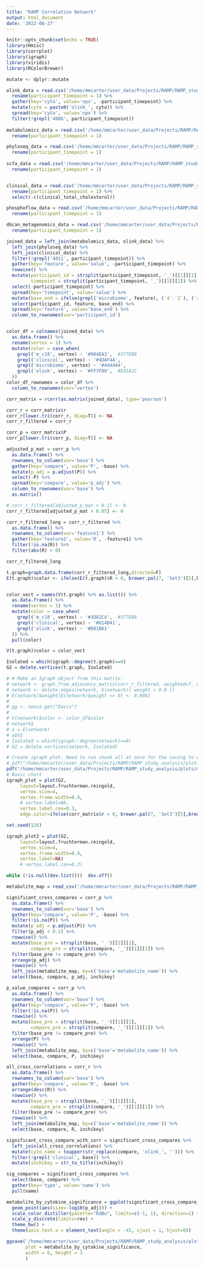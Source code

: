 ```yaml
---
title: "RAMP Correlation Network"
output: html_document
date: '2022-08-27'
---
```


```r
knitr::opts_chunk$set(echo = TRUE)
library(Hmisc)
library(corrplot)
library(igraph)
library(viridis)
library(RColorBrewer)

mutate <- dplyr::mutate
```

```r
olink_data = read.csv('/home/mmcarter/user_data/Projects/RAMP/RAMP_study_analysis/data/OLINK/olink_results_scaled.csv') %>%
  rename(participant_timepoint = 1) %>%
  gather(key='cyto', value='npx', -participant_timepoint) %>%
  mutate(cyto = paste0('olink_', cyto)) %>%
  spread(key='cyto', value='npx') %>%
  filter(!grepl('4086', participant_timepoint))
  
metabolomics_data = read.csv('/home/mmcarter/user_data/Projects/RAMP/RAMP_study_analysis/data/METABOLOMICS/metabolomics_results_scaled.csv') %>%
  rename(participant_timepoint = 1)

phyloseq_data = read.csv('/home/mmcarter/user_data/Projects/RAMP/RAMP_study_analysis/data/16S/phyloseq_16S_results_scaled.csv') %>%
  rename(participant_timepoint = 1)
  
scfa_data = read.csv('/home/mmcarter/user_data/Projects/RAMP/RAMP_study_analysis/data/SCFA/scfa_results_scaled.csv') %>%
  rename(participant_timepoint = 1)


clinical_data = read.csv('/home/mmcarter/user_data/Projects/RAMP/RAMP_study_analysis/data/CLINICAL_DATA/clinical_results_scaled.csv') %>%
  rename(participant_timepoint = 1) %>%
  select(-c(clinical_total_cholesterol))

phosphoflow_data = read.csv('/home/mmcarter/user_data/Projects/RAMP/RAMP_study_analysis/data/PHOSPHOFLOW/phosphoflow_results_scaled.csv') %>%
  rename(participant_timepoint = 1)

dbcan_metagenomics_data = read.csv('/home/mmcarter/user_data/Projects/RAMP/RAMP_study_analysis/data/METAGENOMICS/dbcan_results_scaled.csv') %>%
  rename(participant_timepoint = 1)
```

```r
joined_data = left_join(metabolomics_data, olink_data) %>%
  left_join(phyloseq_data) %>%
  left_join(clinical_data) %>%
  filter(!grepl('4011', participant_timepoint)) %>%
  gather(key='feature', value='value', -participant_timepoint) %>%
  rowwise() %>%
  mutate(participant_id = strsplit(participant_timepoint, '_')[[1]][1],
         timepoint = strsplit(participant_timepoint, '_')[[1]][2]) %>%
  select(-participant_timepoint) %>%
  spread(key='timepoint', value='value') %>%
  mutate(base_end = ifelse(grepl('microbiome', feature), (`4`-`2`), (`4`-`2`))) %>%
  select(participant_id, feature, base_end) %>%
  spread(key='feature', value='base_end') %>%
  column_to_rownames(var='participant_id')


color_df = colnames(joined_data) %>%
  as.data.frame() %>%
  rename(vertex = 1) %>%
  mutate(color = case_when(
    grepl('m_c18', vertex) ~ '#984EA3',  #377EB8
    grepl('clinical', vertex) ~ '#4DAF4A', 
    grepl('microbiome', vertex) ~ '#444444',
    grepl('olink', vertex) ~ '#FF7F00',  #E41A1C
  ))
color_df_rownames = color_df %>% 
  column_to_rownames(var='vertex')
```

```r

corr_matrix = rcorr(as.matrix(joined_data), type='pearson')

corr_r = corr_matrix$r
corr_r[lower.tri(corr_r, diag=T)] <- NA 
corr_r_filtered = corr_r

corr_p = corr_matrix$P
corr_p[lower.tri(corr_p, diag=T)] <- NA 

adjusted_p_mat = corr_p %>%
  as.data.frame() %>%
  rownames_to_column(var='base') %>%
  gather(key='compare', value='P', -base) %>%
  mutate(p_adj = p.adjust(P)) %>%
  select(-P) %>%
  spread(key='compare', value='p_adj') %>%
  column_to_rownames(var='base') %>%
  as.matrix()

# corr_r_filtered[adjusted_p_mat > 0.1] <- 0
corr_r_filtered[adjusted_p_mat > 0.05] <- 0

corr_r_filtered_long = corr_r_filtered %>% 
  as.data.frame() %>% 
  rownames_to_column(var='feature1') %>% 
  gather(key='feature2', value='R', -feature1) %>% 
  filter(!is.na(R)) %>% 
  filter(abs(R) > 0) 

corr_r_filtered_long

t.graph=graph.data.frame(corr_r_filtered_long,directed=F)
E(t.graph)$color <- ifelse(E(t.graph)$R > 0, brewer.pal(7, 'Set3')[5],brewer.pal(7, 'Set3')[4])


color_vect = names(V(t.graph) %>% as.list()) %>% 
  as.data.frame() %>% 
  rename(vertex = 1) %>%
  mutate(color = case_when(
    grepl('m_c18', vertex) ~ '#3D82C4',  #377EB8
    grepl('clinical', vertex) ~ '#014D41', 
    grepl('olink', vertex) ~ '#D81B61'
  )) %>% 
  pull(color)

V(t.graph)$color = color_vect

Isolated = which(igraph::degree(t.graph)==0)
G2 = delete.vertices(t.graph, Isolated)

# # Make an Igraph object from this matrix:
# network <- graph_from_adjacency_matrix(corr_r_filtered, weighted=T, mode="undirected", diag=F)
# network <- delete.edges(network, E(network)[ weight < 0.0 ])
# E(network)$weight[E(network)$weight <= 0] <- 0.0001
# 
# gg <- nexus.get("Davis")
# 
# V(network)$color <- color_df$color
# network$
# a = E(network)
# a$V3
# Isolated = which(igraph::degree(network)==0)
# G2 = delete.vertices(network, Isolated)
```

```r
# Create igraph plot. Need to run chunk all at once for the saving to work. 
# pdf("/home/mmcarter/user_data/Projects/RAMP/RAMP_study_analysis/plots/metaanalysis_correlation_network_no_labels.pdf")
pdf("/home/mmcarter/user_data/Projects/RAMP/RAMP_study_analysis/plots/metaanalysis_correlation_network_no_labels_v3.pdf")
# Basic chart
igraph_plot = plot(G2,
     layout=layout.fruchterman.reingold,
     vertex.size=4,
     vertex.frame.width=0.4,
     # vertex.label=NA,
     vertex.label.cex=0.3,
     edge.color=ifelse(corr_matrix$r > 0, brewer.pal(7, 'Set3')[5],brewer.pal(7, 'Set3')[4]))

set.seed(126)

igraph_plot2 = plot(G2,
     layout=layout.fruchterman.reingold,
     vertex.size=4,
     vertex.frame.width=0.4,
     vertex.label=NA)
     # vertex.label.cex=0.3)

while (!is.null(dev.list()))  dev.off()


```

```r
metabolite_map = read_csv('/home/mmcarter/user_data/Projects/RAMP/RAMP_study_analysis/metadata/metabolite_map.csv')

significant_cross_compares = corr_p %>%
  as.data.frame() %>%
  rownames_to_column(var='base') %>%
  gather(key='compare', value='P', -base) %>%
  filter(!is.na(P)) %>%
  mutate(p_adj = p.adjust(P)) %>%
  filter(p_adj < 0.1) %>%
  rowwise() %>%
  mutate(base_pre = strsplit(base, '_')[[1]][1],
         compare_pre = strsplit(compare, '_')[[1]][1]) %>%
  filter(base_pre != compare_pre) %>%
  arrange(p_adj) %>%
  rowwise() %>%
  left_join(metabolite_map, by=c('base'='metabolite_name')) %>%
  select(base, compare, p_adj, inchikey)

p_value_compares = corr_p %>%
  as.data.frame() %>%
  rownames_to_column(var='base') %>%
  gather(key='compare', value='P', -base) %>%
  filter(!is.na(P)) %>%
  rowwise() %>%
  mutate(base_pre = strsplit(base, '_')[[1]][1],
         compare_pre = strsplit(compare, '_')[[1]][1]) %>%
  filter(base_pre != compare_pre) %>%
  arrange(P) %>%
  rowwise() %>%
  left_join(metabolite_map, by=c('base'='metabolite_name')) %>%
  select(base, compare, P, inchikey)

all_cross_correlations = corr_r %>%
  as.data.frame() %>%
  rownames_to_column(var='base') %>%
  gather(key='compare', value='R', -base) %>%
  arrange(desc(R)) %>%
  rowwise() %>%
  mutate(base_pre = strsplit(base, '_')[[1]][1],
         compare_pre = strsplit(compare, '_')[[1]][1]) %>%
  filter(base_pre != compare_pre) %>%
  rowwise() %>%
  left_join(metabolite_map, by=c('base'='metabolite_name')) %>%
  select(base, compare, R, inchikey)

significant_cross_compare_with_corr = significant_cross_compares %>%
  left_join(all_cross_correlations) %>%
  mutate(cyto_name = toupper(str_replace(compare, 'olink_', ''))) %>%
  filter(!grepl('clinical', base)) %>%
  mutate(inchikey = str_to_title(inchikey)) 

sig_compares = significant_cross_compares %>% 
  select(base, compare) %>%
  gather(key='type', value='name') %>%
  pull(name)

metabolite_by_cytokine_significance = ggplot(significant_cross_compare_with_corr, aes(x=cyto_name, y=inchikey, color=R)) +
  geom_point(aes(size=-log10(p_adj))) +
  scale_color_distiller(palette="RdBu", limits=c(-1, 1), direction=1) +
  scale_y_discrete(limits=rev) +
  theme_bw() +
  theme(axis.text.x = element_text(angle = -45, vjust = 1, hjust=0))

ggsave('/home/mmcarter/user_data/Projects/RAMP/RAMP_study_analysis/plots/metaanalysis_mbx_olink_correlation_plot.pdf',
       plot = metabolite_by_cytokine_significance,
       width = 6, height = 3
       )
```



